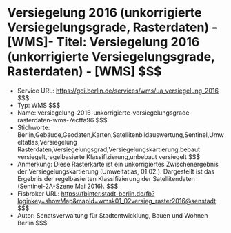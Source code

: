 # Versiegelung 2016 (unkorrigierte Versiegelungsgrade, Rasterdaten) - [WMS]- Titel: Versiegelung 2016 (unkorrigierte Versiegelungsgrade, Rasterdaten) - [WMS] $$$
- Service URL: https://gdi.berlin.de/services/wms/ua_versiegelung_2016 $$$
- Typ: WMS $$$
- Name: versiegelung-2016-unkorrigierte-versiegelungsgrade-rasterdaten-wms-7ecffa96 $$$
- Stichworte: Berlin,Gebäude,Geodaten,Karten,Satellitenbildauswertung,Sentinel,Umweltatlas,Versiegelung Rasterdaten,Versiegelungsgrad,Versiegelungskartierung,bebaut versiegelt,regelbasierte Klassifizierung,unbebaut versiegelt $$$
- Anmerkung: Diese Rasterkarte ist ein unkorrigiertes Zwischenergebnis der Versiegelungskartierung (Umweltatlas, 01.02.). Dargestellt ist das Ergebnis der regelbasierten Klassifizierung der Satellitendaten (Sentinel-2A-Szene Mai 2016). $$$
- Fisbroker URL: https://fbinter.stadt-berlin.de/fb?loginkey=showMap&mapId=wmsk01_02versieg_raster2016@senstadt $$$
- Autor: Senatsverwaltung für Stadtentwicklung, Bauen und Wohnen Berlin $$$
